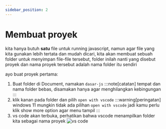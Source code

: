```yaml
---
sidebar_position: 2
---
```

# Membuat proyek

kita hanya butuh **satu** file untuk running javascript, namun agar file yang kita gunakan lebih tertata dan mudah dicari, kita akan membuat sebuah folder untuk menyimpan file-file tersebut, folder inilah nanti yang disebut proyek dan nama proyek tersebut adalah nama folder itu sendiri

ayo buat proyek pertama:

1. Buat folder di Document, namakan `dasar-js`
:::note[catatan]
tempat dan nama folder bebas, disamakan hanya agar menghilangkan kebingungan
:::
2. klik kanan pada folder dan pilih `open with vscode`
:::warning[peringatan]
windows 11 mungkin tidak ada pilihan `open with vscode` jadi kamu perlu klik show more option agar menu tampil
:::
3. vs code akan terbuka, perhatikan bahwa vscode menampilkan folder kita sebagai nama proyek
![vs code](/img/vscode.png)
